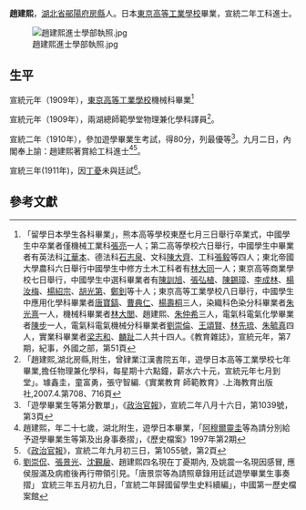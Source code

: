 '''趙建熙'''{{BD|1884年||？年||catIdx=Z趙}}，[[湖北省|湖北省]][[鄖陽府|鄖陽府]][[房縣|房縣]]人。日本[[東京高等工業學校|東京高等工業學校]]畢業，宣統二年工科進士。

[[File:趙建熙進士學部執照.jpg|thumb]]
== 生平 ==
宣統元年（1909年），[[東京高等工業學校|東京高等工業學校]]機械科畢業<ref>「留學日本學生各科畢業」，熊本高等學校東歷七月三日舉行卒業式，中國學生中卒業者僅機械工業科[[張亮|張亮]]一人；第二高等學校六日舉行，中國學生中畢業者有英法科[[江華本|江華本]]、德法科[[石志泉|石志泉]]、文科[[陳大齊|陳大齊]]、工科[[張毅|張毅]]等四人；東北帝國大學農科六日舉行中國學生中修方土木工科者有[[林大同|林大同]]一人；東京高等商業學校七日舉行，中國學生中選科畢業者有[[陳訓旭|陳訓旭]]、[[張弘植|張弘植]]、[[陳錫璋|陳錫璋]]、[[李成林|李成林]]、[[楊汝梅|楊汝梅]]、[[楊紹宗|楊紹宗]]、[[胡光第|胡光第]]、[[鄭釗|鄭釗]]等十人；東京高等工業學校八日舉行，中國學生中應用化學科畢業者[[唐寶鎬|唐寶鎬]]、[[曹典仁|曹典仁]]、[[楊壽桐|楊壽桐]]三人，染織科色染分科畢業者[[朱光熹|朱光熹]]一人，機械科畢業者[[林大閭|林大閭]]、趙建熙、[[朱仲希|朱仲希]]三人，電氣科電氣化學畢業者[[陳步|陳步]]一人，電氣科電氣機械分科畢業者[[劉崇倫|劉崇倫]]、[[王頌賢|王頌賢]]、[[林先琉|林先琉]]、[[朱毓真|朱毓真]]四人，實業科畢業者[[梁志和|梁志和]]、[[麟趾|麟趾]]二人共十四人。《教育雜誌》，宣統元年，第7期，紀事，外國之部，第51頁</ref>

宣統元年（1909年），兩湖總師範學堂物理兼化學科譯員<ref>「趙建熙,湖北房縣,附生，曾肄業江漢書院五年，遊學日本高等工業學校七年畢業,擔任物理兼化學科，每星期十六點鐘，薪水六十元，宣統元年七月到堂」。璩鑫圭，童富勇，張守智編.《實業教育 師範教育》.上海教育出版社,2007.4.第708、716頁</ref>。

宣統二年（1910年），參加遊學畢業生考試，得80分，列最優等<ref>「遊學畢業生等第分數單」，《[[政治官報|政治官報]]》，宣統二年八月十六日，第1039號，第3頁</ref>。九月二日，內閣奉上諭：趙建熙著賞給工科進士<ref>趙建熙，年二十七歲，湖北附生，遊學日本畢業，「[[阿穆爾靈圭|阿穆爾靈圭]]等為請分別給予遊學畢業生等第及出身事奏摺」，《歷史檔案》1997年第2期</ref><ref>《[[政治官報|政治官報]]》，宣統二年九月初三日，第1055號，第2頁</ref>。

宣統三年(1911年)，因[[丁憂|丁憂]]未與廷試<ref>[[劉崇侃|劉崇侃]]、[[張景光|張景光]]、[[沈覲扆|沈覲扆]]、趙建熙四名現在丁憂期內, 及姚震一名現因感冒, 應侯服滿及病癒後再行帶領引見。「唐景崇等為請照章錄用廷試遊學畢業生事奏摺」 宜統三年五月初九日，「宣統二年歸國留學生史料續編」，中國第一歷史檔案館</ref>。

==參考文獻==
{{Reflist|1}}

{{宣統二年游學畢業進士}}

{{Authority control}}

{{DEFAULTSORT:Z趙}}